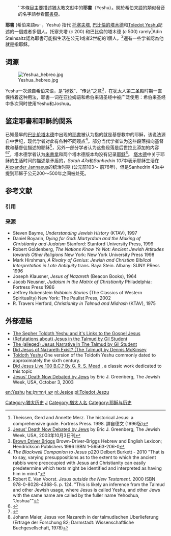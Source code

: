 :''本條目主要描述猶太教文獻中的'''耶書'''（Yeshu）。関於希伯来語的類似發音的名字請参看[[耶書亞|耶書亞]]。

'''耶書''' (希伯来語ישו ，Yeshu) 指代 [[托塞夫塔|托塞夫塔]], [[巴比倫的塔木德|巴比倫的塔木德]]和[[Toledot_Yeshu|Toledot Yeshu]]記述的一個或者多個人。托塞夫塔 (''c'' 200) 和巴比倫的塔木德 (''c'' 500) rarely<ref name = "TM1998">Theissen, Gerd and Annette Merz. The historical Jesus: a comprehensive guide. Fortress Press. 1998. 譯自德文 (1996版)</ref>Adin Steinsaltz認為耶書可能指生活在公元1或者2世紀的1個人。<ref>[http://www.jewishjournal.com/world/article/jesus_death_now_debated_by_jews_20031010/ Jesus' Death Now Debated by Jews] {{Wayback|url=http://www.jewishjournal.com/world/article/jesus_death_now_debated_by_jews_20031010/ |date=20160304131304 }} by Eric J. Greenberg, The Jewish Week, USA, 2003年10月3日刊</ref>還有一些学者認為他就是指耶穌。

== 词源 ==
[[File:Yeshua_hebreo.jpg|left]]

{{main|Names and titles of Jesus in the New Testament}}

Yeshu一次源自希伯来语，是“拯救”、“传达”之意<ref>[[Brown_Driver_Briggs|Brown Driver Briggs]] Brown-Driver-Briggs Hebrew and English Lexicon; Hendrickson Publishers 1996 ISBN 1-56563-206-0</ref>，在犹太人第二圣殿时期一直保持着这种用法，耶書一词在亚拉姆语和希伯来语圣经中被广泛使用：希伯来圣经中多次同时使用Yeshu和Joshua。

== 鉴定耶書和耶穌的関系 ==
已知最早的[[巴比伦塔木德|巴比伦塔木德]]中出现的[[耶書|耶書]]被认为指的就是基督教中的耶穌，该说法源自中世纪，现代学者对此有各种不同观点<ref>''The Blackwell Companion to Jesus'' p220  Delbert Burkett - 2010 "That is to say, varying presuppositions as to the extent to which the ancient rabbis were preoccupied with Jesus and Christianity can easily predetermine which texts might be identified and interpreted as having him in mind."</ref>。部分当代学者认为这些段落指向基督教和基督徒描述的耶稣<ref>Robert E. Van Voorst. ''Jesus outside the New Testament''. 2000 ISBN 978-0-8028-4368-5. p. 124. "This is likely an inference from the Talmud and other Jewish usage, where Jesus is called Yeshu, and other Jews with the same name are called by the fuller name Yehoshua, "Joshua""</ref>，另外一部分学者认为这些段落是后世拉比添加的内容<ref name = "Meier98">{{cite book
 |last         = Meier
 |first        = John P.
 |authorlink   = John P. Meier
 |title        = The Roots of the Problem and the Person
 |url          = http://www.amazon.com/Marginal-Jew-Rethinking-Historical-Problem/dp/0385264259/ref=pd_sim_b_4#reader_0385264259
 |accessdate   = August 3, 2011
 |type         = [[WP:CONVENIENCE|Convenience link]]
 |series       = A marginal Jew: rethinking the historical Jesus
 |volume       = 1
 |year         = 1991
 |publisher    = [[Anchor_Bible_Series|Anchor Bible Series]]
 |isbn         = 978-0-385-26425-9
 |oclc         = 316164636
 |lccn         = 91010538
 |ref          = harv
 |page         = 98
 |quote        = {{small|While not accepting the full, radical approach of Maier, I think we can agree with him on one basic point: in the earliest rabbinic sources, there is no clear or even probable reference to Jesus of Nazareth. Furthermore, I favor the view that, when we do finally find such references in later rabbinic literature, they are most probably reactions to Christian claims, oral or written.}}
 |archive-date = 2021-10-13
 |archive-url  = https://web.archive.org/web/20211013112245/https://www.amazon.com/Marginal-Jew-Rethinking-Historical-Problem/dp/0385264259/ref=pd_sim_b_4#reader_0385264259
 |dead-url     = no
}}</ref><ref name = "Theissen&Merz">{{cite book
| first1        = Gerd
| last1         = Theissen
| first2        = Annette
| last2         = Merz
| author1-link  = Gerd Theissen
| title         = The Historical Jesus: A Comprehensive Guide
| url        = https://archive.org/details/historicaljesusc0000thei
| year      = 1998
| publisher = [[Augsburg_Fortress|Augsburg Fortress]]
| location  = [[Minneapolis|Minneapolis]]
| isbn      = 978-0-8006-3122-2
| oclc      = 38590348
| lccn      = 98016181
| pages     = [https://archive.org/details/historicaljesusc0000thei/page/74 74]–76
}}
</ref>，塔木德学者{{link-en|Johann Maier|Johann Maier (talmudic scholar)}}认为[[米書拿|米書拿]]和两个塔木德版本均没有记录[[耶稣|耶稣]]<ref>Johann Maier, Jesus von Nazareth in der talmudischen Uberlieferung (Ertrage der Forschung 82; Darmstadt: Wissenschaftliche Buchgesellschaft, 1978)</ref>。
[[塔木德|塔木德]]中关于耶稣的生活时间的描述是矛盾的，''Sotah 47a''和''Sanhedrin 107''中表示耶稣生活在[[亚历山大·詹纳乌斯|Alexander Jannaeus]]的统治时期 (公元前103～ 前76年)，但是Sanhedrin 43a中提到耶稣于公元200～500年之间被处死。

== 参考文献 ==
=== 引用 ===
{{Reflist|30em}}

=== 来源 ===
{{refbegin}}
* Steven Bayme, ''Understanding Jewish History'' (KTAV), 1997
* Daniel Boyarin, ''Dying for God: Martyrdom and the Making of Christianity and Judaism'' Stanford: Stanford University Press, 1999
* Robert Goldenberg, ''The Nations Know Ye Not: Ancient Jewish Attitudes towards Other Religions'' New York: New York University Press 1998
* Mark Hirshman, ''A Rivalry of Genius: Jewish and Christian Biblical Interpretation in Late Antiquity'' trans. Baya Stein. Albany: SUNY PRess 1996
* Joseph Klausner, ''Jesus of Nazareth'' (Beacon Books), 1964
* Jacob Neusner, ''Judaism in the Matrix of Christianity'' Philadelphia: Fortress Press 1986
* Jeffrey Rubenstein ''Rabbinic Stories'' (The Classics of Western Spirituality) New York: The Paulist Press, 2002
* R. Travers Herford, ''Christianity in Talmud and Midrash'' (KTAV), 1975

== 外部連結 ==
*[http://www.lost-history.com/toldoth.php The Sepher Toldoth Yeshu and it's Links to the Gospel Jesus] {{Wayback|url=http://www.lost-history.com/toldoth.php |date=20210428145222 }}
*[http://talmud.faithweb.com/articles/jesus.html (Refutations about) Jesus in the Talmud by Gil Student] {{Wayback|url=http://talmud.faithweb.com/articles/jesus.html |date=20210109052237 }}
*[https://web.archive.org/web/20090314054433/http://talmud.faithweb.com/articles/jesusnarr.html The (alleged) Jesus Narrative In The Talmud by Gil Student]
*[http://skeptically.org/bible/id4.html Did Jesus of Nazareth Exist? (The Talmud) by Dennis McKinsey] {{Wayback|url=http://skeptically.org/bible/id4.html |date=20210421013719 }} 
*[http://ccat.sas.upenn.edu/~humm/Topics/JewishJesus/toledoth.html Toldoth Yeshu] {{Wayback|url=http://ccat.sas.upenn.edu/~humm/Topics/JewishJesus/toledoth.html |date=20010411220822 }} One version of the Toldoth Yeshu commonly dated to approximately the sixth century.
* [http://www.gnosis.org/library/grs-mead/jesus_live_100/index.htm Did Jesus Live 100 B.C.? By G. R. S. Mead] {{Wayback|url=http://www.gnosis.org/library/grs-mead/jesus_live_100/index.htm |date=20210421122719 }}, a classic work dedicated to this topic
* [http://www.jewishjournal.com/world/article/jesus_death_now_debated_by_jews_20031010/ Jesus' Death Now Debated by Jews] {{Wayback|url=http://www.jewishjournal.com/world/article/jesus_death_now_debated_by_jews_20031010/ |date=20160304131304 }} by Eric J. Greenberg, The Jewish Week, USA, October 3, 2003
{{refend}}

[[Category:猶太历史|Category:猶太历史]]
[[Category:犹太教相关人物|J]]
[[Category:猶太人名|Category:猶太人名]]
[[Category:耶稣与历史|Category:耶稣与历史]]

[[en:Yeshu|en:Yeshu]]
[[he:ישו_(יהדות)|he:ישו (יהדות)]]
[[nl:Jesjoe|nl:Jesjoe]]
[[pl:Toledot_Jeszu|pl:Toledot Jeszu]]